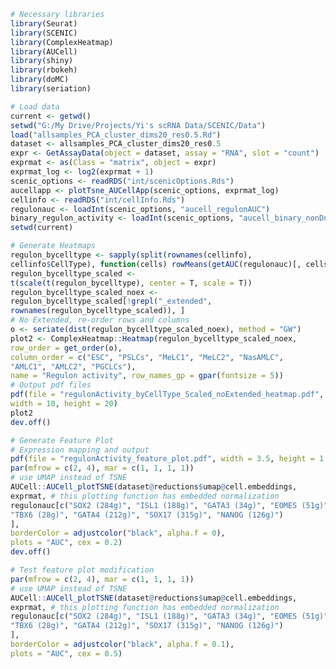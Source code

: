 ```r
# Necessary libraries
library(Seurat)
library(SCENIC)
library(ComplexHeatmap)
library(AUCell)
library(shiny)
library(rbokeh)
library(doMC)
library(seriation)
```

```r
# Load data
current <- getwd()
setwd("G:/My Drive/Projects/Yi's scRNA Data/SCENIC/Data")
load("allsamples_PCA_cluster_dims20_res0.5.Rd")
dataset <- allsamples_PCA_cluster_dims20_res0.5
expr <- GetAssayData(object = dataset, assay = "RNA", slot = "count")
exprmat <- as(Class = "matrix", object = expr)
exprmat_log <- log2(exprmat + 1)
scenic_options <- readRDS("int/scenicOptions.Rds")
aucellapp <- plotTsne_AUCellApp(scenic_options, exprmat_log)
cellinfo <- readRDS("int/cellInfo.Rds")
regulonauc <- loadInt(scenic_options, "aucell_regulonAUC")
binary_regulon_activity <- loadInt(scenic_options, "aucell_binary_nonDupl")
setwd(current)
```

```r
# Generate Heatmaps
regulon_bycelltype <- sapply(split(rownames(cellinfo),
cellinfo$CellType), function(cells) rowMeans(getAUC(regulonauc)[, cells]))
regulon_bycelltype_scaled <-
t(scale(t(regulon_bycelltype), center = T, scale = T))
regulon_bycelltype_scaled_noex <-
regulon_bycelltype_scaled[!grepl("_extended",
rownames(regulon_bycelltype_scaled)), ]
# No Extended, re-order rows and columns
o <- seriate(dist(regulon_bycelltype_scaled_noex), method = "GW")
plot2 <- ComplexHeatmap::Heatmap(regulon_bycelltype_scaled_noex,
row_order = get_order(o),
column_order = c("ESC", "PSLCs", "MeLC1", "MeLC2", "NasAMLC",
"AMLC1", "AMLC2", "PGCLCs"),
name = "Regulon activity", row_names_gp = gpar(fontsize = 5))
# Output pdf files
pdf(file = "regulonActivity_byCellType_Scaled_noExtended_heatmap.pdf",
width = 10, height = 20)
plot2
dev.off()
```

```r
# Generate Feature Plot
# Expression mapping and output
pdf(file = "regulonActivity_feature_plot.pdf", width = 3.5, height = 1.8)
par(mfrow = c(2, 4), mar = c(1, 1, 1, 1))
# use UMAP instead of TSNE
AUCell::AUCell_plotTSNE(dataset@reductions$umap@cell.embeddings,
exprmat, # this plotting function has embedded normalization
regulonauc[c("SOX2 (284g)", "ISL1 (188g)", "GATA3 (34g)", "EOMES (51g)",
"TBX6 (28g)", "GATA4 (212g)", "SOX17 (315g)", "NANOG (126g)")
],
borderColor = adjustcolor("black", alpha.f = 0),
plots = "AUC", cex = 0.2)
dev.off()
```


```r
# Test feature plot modification
par(mfrow = c(2, 4), mar = c(1, 1, 1, 1))
# use UMAP instead of TSNE
AUCell::AUCell_plotTSNE(dataset@reductions$umap@cell.embeddings,
exprmat, # this plotting function has embedded normalization
regulonauc[c("SOX2 (284g)", "ISL1 (188g)", "GATA3 (34g)", "EOMES (51g)",
"TBX6 (28g)", "GATA4 (212g)", "SOX17 (315g)", "NANOG (126g)")
],
borderColor = adjustcolor("black", alpha.f = 0.1),
plots = "AUC", cex = 0.5)
```











```r
```
